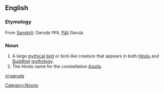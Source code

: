 {{wikipedia}}
==English==

===Etymology===
From [[w:Sanskrit|Sanskrit]]: Garuḍa गरुड, [[w:Pali|Pāli]] Garuḷa

===Noun===
{{en-noun}}

#A large [[mythical]] [[bird]] or bird-like creature that appears in both [[w:Hindu mythology|Hindu]] and [[w:Buddhist mythology|Buddhist]] [[w:mythology|mythology]].
#The Hindu name for the constellation [[Aquila]].

[[Category:Nouns]]

[[nl:garuda]]